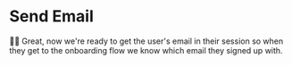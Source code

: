 # Send Email

<EpicVideo url="https://www.epicweb.dev/workshops/authentication-strategies-and-implementation/email/email-verification-flow/solution" />

👨‍💼 Great, now we're ready to get the user's email in their session so when they
get to the onboarding flow we know which email they signed up with.
